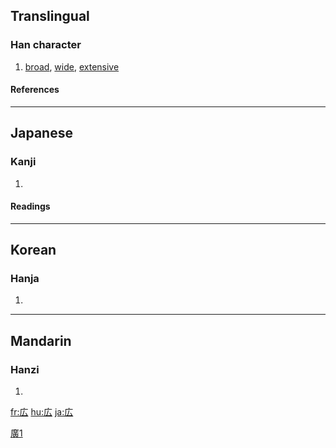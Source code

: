 {{see|廣}}

==Translingual==
===Han character===
{{Han char|rn=53|rad=广|as=02|sn=5|four=|canj=戈戈 (II), X戈戈 (XII)}}
# [[broad]], [[wide]], [[extensive]]
====References====
{{Han ref|kx=0343.081|dkj=09224|dj=0652.180|hdz=20873.021|uh=5E83|ud=24195}}
----
==Japanese==
===Kanji===
{{ja-kanji|grade=2|rs=广02}}
# {{defn|Japanese}} 
====Readings====
{{ja-readings|on=[[こう]] (kō)|kun=[[ひろい]] (hiroi), [[ひろめる]] (hiromeru), [[ひろげる]] (hirogeru)}}
----
==Korean==
===Hanja===
{{ko-hanja|hangeul=광|eumhun=넓을|rv=gwang|mr=kwang}}
# {{defn|Korean}}
----
==Mandarin==
===Hanzi===
{{cmn-hanzi|pin=[[guǎng]] (guang3)|wg=kuang<sup>3</sup>}}
# {{defn|Mandarin}}

[[fr:広]]
[[hu:広]]
[[ja:広]]

[[Category:CJKV characters simplified differently in Japan and China|廣1]]